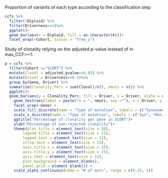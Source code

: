 
Proportion of variants of each type according to the classification step

```r
ccfs %>% 
  filter(!Diploid) %>%
  filter(Driverness==1)%>%
  ggplot()+
  geom_bar(aes(x = Diploid, fill = as.character(k)))+
  facet_wrap(~Cohort, scales = "free_y")
```


Study of clonality relying on the adjusted p-value instead of in max_CCF>=1:

```r
p = ccfs %>% 
  filter(Cohort =="SCORT") %>%
  mutate(Clonal = adjusted_pvalue>=0.05) %>%
  mutate(Driver = Driverness>=0.5)%>%
  group_by(Gene, Driver) %>%
  summarise(Clonality_Perc = sum(Clonal)/n(), nmuts = n()) %>%
  ggplot()+
  geom_bar(aes(y = Clonality_Perc, fill = Driver, x = Driver, alpha = nmuts), stat = "Identity", position = "dodge") + 
    geom_text(aes(label = paste("n = ", nmuts, sep =""), x = Driver, y =if_else(Clonality_Perc > 0.5, Clonality_Perc - 0.2, Clonality_Perc + 0.2)))+
    facet_wrap(~Gene) +
    scale_fill_discrete(name = "Type of mutation", labels = c("Synonymous", "Non-synonymous"))+
    scale_x_discrete(name = "Type of mutation", labels = c("Syn", "Non-syn"))+
    ggtitle("Percentage of clonality per gene in SCORT")+
    ylab("Percentage of non-rejected clonality")+
    theme(plot.title = element_text(size = 20),
        legend.title = element_text(size = 15),
        legend.text = element_text(size = 12),
        strip.text = element_text(size = 15),
        axis.title.x = element_text(size = 15),
        axis.title.y = element_text(size = 15),
        axis.text = element_text(size = 12),
        plot.background = element_blank(),
        panel.grid = element_blank()) +
    scale_alpha_continuous(name = "# of muts", range = c(0.25, 1))
    
```